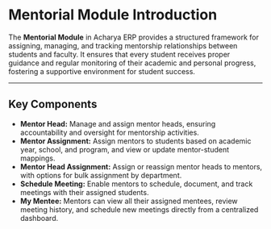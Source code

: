 # Mentorial Module Introduction

The **Mentorial Module** in Acharya ERP provides a structured framework for assigning, managing, and tracking mentorship relationships between students and faculty. It ensures that every student receives proper guidance and regular monitoring of their academic and personal progress, fostering a supportive environment for student success.

---

## Key Components

- **Mentor Head:** Manage and assign mentor heads, ensuring accountability and oversight for mentorship activities.
- **Mentor Assignment:** Assign mentors to students based on academic year, school, and program, and view or update mentor-student mappings.
- **Mentor Head Assignment:** Assign or reassign mentor heads to mentors, with options for bulk assignment by department.
- **Schedule Meeting:** Enable mentors to schedule, document, and track meetings with their assigned students.
- **My Mentee:** Mentors can view all their assigned mentees, review meeting history, and schedule new meetings directly from a centralized dashboard.

